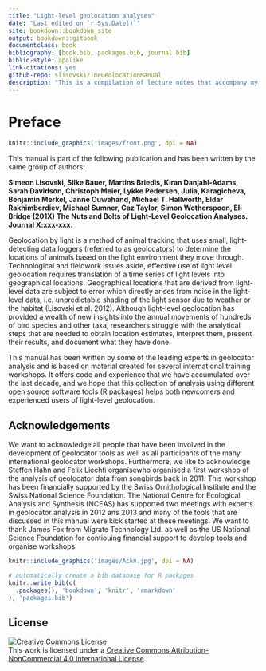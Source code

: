 ```yaml
--- 
title: "Light-level geolocation analyses"
date: "Last edited on `r Sys.Date()`"
site: bookdown::bookdown_site
output: bookdown::gitbook
documentclass: book
bibliography: [book.bib, packages.bib, journal.bib]
biblio-style: apalike
link-citations: yes
github-repo: slisovski/TheGeolocationManual
description: "This is a compilation of lecture notes that accompany my Intro to GIS and Spatial Analysis course."
---
```


# Preface {-}

```r
knitr::include_graphics('images/front.png', dpi = NA)
```

This manual is part of the following publication and has been written by the same group of authors:

**Simeon Lisovski, Silke Bauer, Martins Briedis, Kiran Danjahl-Adams, Sarah Davidson, Christoph Meier, Lykke Pedersen, Julia, Karagicheva, Benjamin Merkel, Janne Ouwehand, Michael T. Hallworth, Eldar Rakhimberdiev, Michael Sumner, Caz Taylor, Simon Wotherspoon, Eli Bridge (201X) The Nuts and Bolts of Light-Level Geolocation Analyses. Journal X:xxx-xxx.**


Geolocation by light is a method of animal tracking that uses small, light-detecting data loggers (referred to as geolocators) to determine the locations of animals based on the light environment they move through. Technological and fieldwork issues aside, effective use of light level geolocation requires translation of a time series of light levels into geographical locations. Geographical locations that are derived from light-level data are subject to error which directly arises from noise in the light-level data, i.e. unpredictable shading of the light sensor due to weather or the habitat (Lisovski et al. 2012). Although light-level geolocation has provided a wealth of new insights into the annual movements of hundreds of bird species and other taxa, researchers struggle with the analytical steps that are needed to obtain location estimates, interpret them, present their results, and document what they have done.

This manual has been written by some of the leading experts in geolocator analysis and is based on material created for several international training workshops. It offers code and experience that we have accumulated over the last decade, and we hope that this collection of analysis using different open source software tools (R packages) helps both newcomers and experienced users of light-level geolocation.


## Acknowledgements {-}

We want to acknowledge all people that have been involved in the development of geolocator tools as well as all participants of the many international geolocator workshops. Furthermore, we like to acknowledge Steffen Hahn and Felix Liechti organisewho organised a first workshop of the analysis of geolocator data from songbirds back in 2011. This workshop has been financially supported by the Swiss Ornithological Institute and the Swiss National Science Foundation. The National Centre for Ecological Analysis and Synthesis (NCEAS) has supported two meetings with experts in geolocator analysis in 2012 ans 2013 and many of the tools that are discussed in this manual were kick started at these meetings. We want to thank James Fox from Migrate Technology Ltd. as well as the US National Science Foundation for contiouing financial support to develop tools and organise workshops.

```r
knitr::include_graphics('images/Ackn.jpg', dpi = NA)
```

```r
# automatically create a bib database for R packages
knitr::write_bib(c(
  .packages(), 'bookdown', 'knitr', 'rmarkdown'
), 'packages.bib')
```

## License {-}

<a rel="license" href="http://creativecommons.org/licenses/by-nc/4.0/"><img alt="Creative Commons License" style="border-width:0" src="https://i.creativecommons.org/l/by-nc/4.0/88x31.png" /></a><br />This work is licensed under a <a rel="license" href="http://creativecommons.org/licenses/by-nc/4.0/">Creative Commons Attribution-NonCommercial 4.0 International License</a>.
